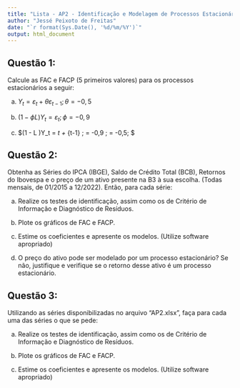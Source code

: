 ```yaml
---
title: "Lista - AP2 - Identificação e Modelagem de Processos Estacionários"
author: "Jessé Peixoto de Freitas"
date: "`r format(Sys.Date(), '%d/%m/%Y')`"
output: html_document
---
```


## Questão 1:

Calcule as FAC e FACP (5 primeiros valores) para os processos estacionários a seguir:
        
  a. $Y_t = \varepsilon _t + \theta \varepsilon_{t-1}; \theta = -0,5$
  
  b. $(1 - \phi L )Y_t = \varepsilon _t; \phi = -0,9$
  
  c. $(1 - \phi L )Y_t = \varepsilon _t + \theta \varepsilon_{t-1} ; \phi = -0,9 ; \theta = -0,5; $
  
## Questão 2:

Obtenha as Séries do IPCA (IBGE), Saldo de Crédito Total (BCB), Retornos do
Ibovespa e o preço de um ativo presente na B3 à sua escolha. (Todas mensais, de
01/2015 a 12/2022). Então, para cada série:

  a. Realize os testes de identificação, assim como os de Critério de Informação e
Diagnóstico de Resíduos.

  b. Plote os gráficos de FAC e FACP.

  c. Estime os coeficientes e apresente os modelos. (Utilize software apropriado)

  d. O preço do ativo pode ser modelado por um processo estacionário? Se não,
justifique e verifique se o retorno desse ativo é um processo estacionário.

## Questão 3: 

Utilizando as séries disponibilizadas no arquivo "AP2.xlsx", faça para cada uma das séries o que se pede:

a. Realize os testes de identificação, assim como os de Critério de Informação e
Diagnóstico de Resíduos.

b. Plote os gráficos de FAC e FACP.

c. Estime os coeficientes e apresente os modelos. (Utilize software apropriado)
